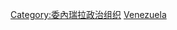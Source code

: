 {{Commons cat|Government of Venezuela}}

[[Category:委內瑞拉政治组织|Category:委內瑞拉政治组织]]
[[Category:南美洲各國政府|Venezuela]]